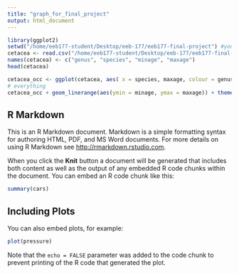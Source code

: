 ```yaml
---
title: "graph_for_final_project"
output: html_document
---
```


```r
library(ggplot2)
setwd("/home/eeb177-student/Desktop/eeb-177/eeb177-final-project") #you will need to change this to match your directory!
cetacea <- read.csv("/home/eeb177-student/Desktop/eeb-177/eeb177-final-project/data_for_graphing", header = F, as.is = T)
names(cetacea) <- c("genus", "species", "minage", "maxage")
head(cetacea)

cetacea_occ <- ggplot(cetacea, aes( x = species, maxage, colour = genus))
# everything
cetacea_occ + geom_linerange(aes(ymin = minage, ymax = maxage)) + theme(legend.position="none") +  coord_flip() +  theme(axis.text.y = element_text(size=1)) + scale_y_continuous(limits=c(0, 50), expand = c(0, 0), breaks=c(0, 10, 20, 30, 40, 50)) + labs(title = "Cetacea Fossil Occurrences", x = "Species", y = "Ma ago") + theme(plot.title = element_text(hjust = 0.5, size=22, face = "bold"), axis.title =element_text(size=20))
```

## R Markdown

This is an R Markdown document. Markdown is a simple formatting syntax for authoring HTML, PDF, and MS Word documents. For more details on using R Markdown see <http://rmarkdown.rstudio.com>.

When you click the **Knit** button a document will be generated that includes both content as well as the output of any embedded R code chunks within the document. You can embed an R code chunk like this:

```r
summary(cars)
```

## Including Plots

You can also embed plots, for example:

```r
plot(pressure)
```

Note that the `echo = FALSE` parameter was added to the code chunk to prevent printing of the R code that generated the plot.
